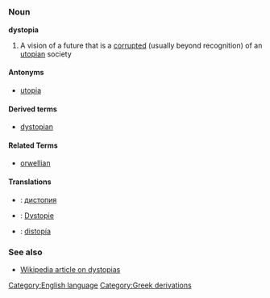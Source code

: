 =={{en}}==
[[Category:English language]]
===Noun===
'''dystopia'''

# A vision of a future that is a [[corrupt]]ed (usually beyond recognition) of an [[utopian]] society

====Antonyms====
*[[utopia]]

====Derived terms====
*[[dystopian]]

====Related Terms====
*[[orwellian]]

====Translations====
*{{bg}}: [[дистопия]]
*{{de}}: [[Dystopie]]
*{{es}}: [[distopía]]


===See also===
*[[w:Dystopia|Wikipedia article on dystopias]]
[[Category:Greek derivations]]